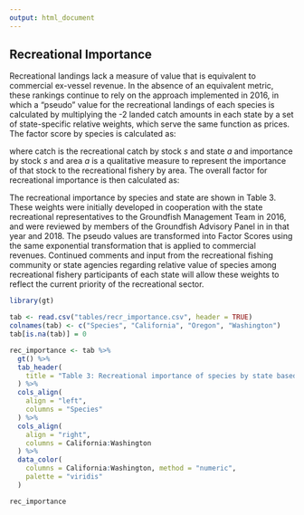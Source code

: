 ```yaml
---
output: html_document
---
```


## Recreational Importance

Recreational landings lack a measure of value that is equivalent to commercial ex-vessel revenue. In the absence of an equivalent metric, these rankings continue to rely on the approach implemented in 2016, in which a "pseudo" value for the recreational landings of each species is calculated by multiplying the -2 landed catch amounts in each state by a set of state-specific relative weights, which serve the same function as prices. The factor score by species is calculated as:

\begin{equation}
\text{pseudo}_{s} = \sum_{a=1}^{A} \text{catch}_{s,a}*\text{importance}_{s,a}  
\end{equation}

where catch is the recreational catch by stock $s$ and state $a$ and importance by stock $s$ and area $a$ is a qualitative measure to represent the importance of that stock to the recreational fishery by area. The overall factor for recreational importance is then calculated as:

\begin{equation}
r_s = \frac{10}{\text{max}(\text{pseudo value}_s^{0.18})}\text{pseudo value}_s^{0.18} 
\end{equation}

The recreational importance by species and state are shown in Table 3. These weights were initially developed in cooperation with the state recreational representatives to the Groundfish Management Team in 2016, and were reviewed by members of the Groundfish Advisory Panel in in that year and 2018. The pseudo values are transformed into Factor Scores using the same exponential transformation that is applied to commercial revenues. Continued comments and input from the recreational fishing community or state agencies regarding relative value of species among recreational fishery participants of each state will allow these weights to reflect the current priority of the recreational sector.

  
```r
library(gt)

tab <- read.csv("tables/recr_importance.csv", header = TRUE) 
colnames(tab) <- c("Species", "California", "Oregon", "Washington")
tab[is.na(tab)] = 0

rec_importance <- tab %>%
  gt() %>%
  tab_header(
    title = "Table 3: Recreational importance of species by state based on the relative species desirability."
  ) %>%
  cols_align(
    align = "left",
    columns = "Species"
  ) %>%
  cols_align(
    align = "right",
    columns = California:Washington
  ) %>%
  data_color(
    columns = California:Washington, method = "numeric",
    palette = "viridis"
  )

rec_importance
```